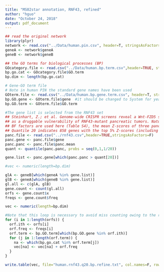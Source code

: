 ```yaml
---
title: "MS02star annotation, RNF43, refined"
author: "hguo"
date: "October 24, 2018"
output: pdf_document
---
```


```r
## read the original network
library(plyr)
network <- read.csv("../Data/human.pin.csv", header=T, stringsAsFactors=F)
geneA <- network$geneA
geneB <- network$geneB

## the GO terms for biological processes (BP)
GOcategory.file <- read.csv("../Data/human.bp.term.csv",header=TRUE, stringsAsFactors=F)
bp.go.cat <- GOcategory.file$GO.term
bp.dim <- length(bp.go.cat)

# Gene-GO term file
# Note in human PIN the standard gene names have been used
GOterm.file <- read.csv("../Data/human.bp.gene.term.csv", header=T, stringsAsFactors=F)
bp.GO.gene <- GOterm.file$gene  #it should be changed to System for yeast pin
bp.GO.term <- GOterm.file$GO.term

#The gene list is selected from the RNF43 set 
## Steinhart, Z.; et al. Genome-wide CRISPR screens reveal a Wnt-FZD5 signaling circut
## as a druggable vulnerability of RNF43-mutant pancreatic tumors. Nature Medicine 2017.
## BF factors are used here (Table S4), the mean Z-scores of three pancreatic tumor cell lines
## Quantile 20 indicates 858 genes with the top 5% Z-scores (including FZD5, WLS, etc.)
panc.file <- read.csv("../rnf43.csv",header=TRUE,stringsAsFactors=F)
panc.gene <- panc.file$gene
panc.panc <- panc.file$panc.mean
quant <- quantile(panc.panc, probs = seq(0,1,1/20))

gene.list <- panc.gene[which(panc.panc > quant[20])]

#vec <- numeric(length=bp.dim)

glA <- geneB[which(geneA %in% gene.list)]
glB <- geneA[which(geneB %in% gene.list)]
gl.all <- c(glA, glB)
gene.count <- count(gl.all)
orfs <- gene.count$x
freqs <- gene.count$freq

vec <- numeric(length=bp.dim)

#Note that this loop is necessary to avoid miss counting owing to the redundancy of genes
for (i in 1:length(orfs)) {
  orf.ith <- orfs[i]
  orf.freq <- freqs[i]
  orf.term <- bp.GO.term[which(bp.GO.gene %in% orf.ith)]
  for (j in 1:length(orf.term)) {
    na <- which(bp.go.cat %in% orf.term[j])
    vec[na] <- vec[na] + orf.freq
  }
}

write.table(vec, file="human.rnf43.q20.bp.refine.txt", col.names=F, row.names=F, quote=F)

```
